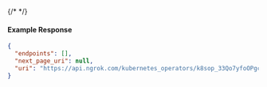 {/* <!-- Code generated for API Clients. DO NOT EDIT. --> */}

#### Example Response
```json
{
  "endpoints": [],
  "next_page_uri": null,
  "uri": "https://api.ngrok.com/kubernetes_operators/k8sop_33Qo7yfoOPgcHhCA5U2IynbFqbM/bound_endpoints"
}

```